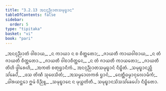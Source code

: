 ```yaml
---
title: "3.2.13 ᩋᨶᨶᩩᨬ᩠ᨬᩣᨲᩈᨾᩩᨭ᩠ᨮᩣᨶ"
tableOfContents: false
sidebar:
  order: 5
type: "tipitaka"
basket: "vi"
book: "pari"
---
```



<DynamicBreadcrumb />

<Division number="270" book="pari">

<Paragraph number="1147" type="verses" book="pari">
_ᩋᨶᨶᩩᨬ᩠ᨬᩣᨲᩴ ᩅᩤᨧᩣᨿ,_  
_ᨶ ᨠᩣᨿᩣ ᨶ ᨧ ᨧᩥᨲ᩠ᨲᨲᩮᩣ;_  
_ᨩᩣᨿᨲᩥ ᨠᩣᨿᩅᩤᨧᩣᨿ,_  
_ᨶ ᨲᩴ ᨩᩣᨿᨲᩥ ᨧᩥᨲ᩠ᨲᨲᩮᩣ._  

</Paragraph>

<Paragraph number="1148" type="verses" book="pari">
_ᨩᩣᨿᨲᩥ ᩅᩤᨧᩣᨧᩥᨲ᩠ᨲᩮᨶ,_  
_ᨶ ᨲᩴ ᨩᩣᨿᨲᩥ ᨠᩣᨿᨲᩮᩣ;_  
_ᨩᩣᨿᨲᩥ ᨲᩦᩉᩥ ᨴ᩠ᩅᩤᩁᩮᩉᩥ,_  
_ᩋᨠᨲᩴ ᨧᨲᩩᨮᩣᨶᩥᨠᩴ._  


</Paragraph>
</Division>

<Paragraph number="1149" type="center" book="pari">
ᩋᨶᨶᩩᨬ᩠ᨬᩣᨲᩈᨾᩩᨭ᩠ᨮᩣᨶᩴ ᨶᩥᨭ᩠ᨮᩥᨲᩴ.


</Paragraph>

<Paragraph number="1150" type="verses" book="pari">
_ᩈᨾᩩᨭ᩠ᨮᩣᨶᨬ᩠ᩉᩥ ᩈᩘᨡᩮᨸᩴ,_  
_ᨴᩈ ᨲᩦᨱᩥ ᩈᩩᨴᩮᩈᩥᨲᩴ;_  
_ᩋᩈᨾ᩠ᨾᩮᩣᩉᨠᩁᩴ ᨮᩣᨶᩴ,_  
_ᨶᩮᨲ᩠ᨲᩥᨵᨾ᩠ᨾᩣᨶᩩᩃᩮᩣᨾᩥᨠᩴ;_  
_ᨵᩤᩁᨿᨶ᩠ᨲᩮᩣ ᩍᨾᩴ ᩅᩥᨬ᩠ᨬᩪ,_  
_ᩈᨾᩩᨭ᩠ᨮᩣᨶᩮ ᨶ ᨾᩩᨿ᩠ᩉᨲᩦᨲᩥ._  


</Paragraph>

<Paragraph number="1151" type="center" book="pari">
ᩈᨾᩩᨭ᩠ᨮᩣᨶᩈᩦᩈᩈᩘᨡᩮᨸᩮᩣ ᨶᩥᨭ᩠ᨮᩥᨲᩮᩣ.
</Paragraph>